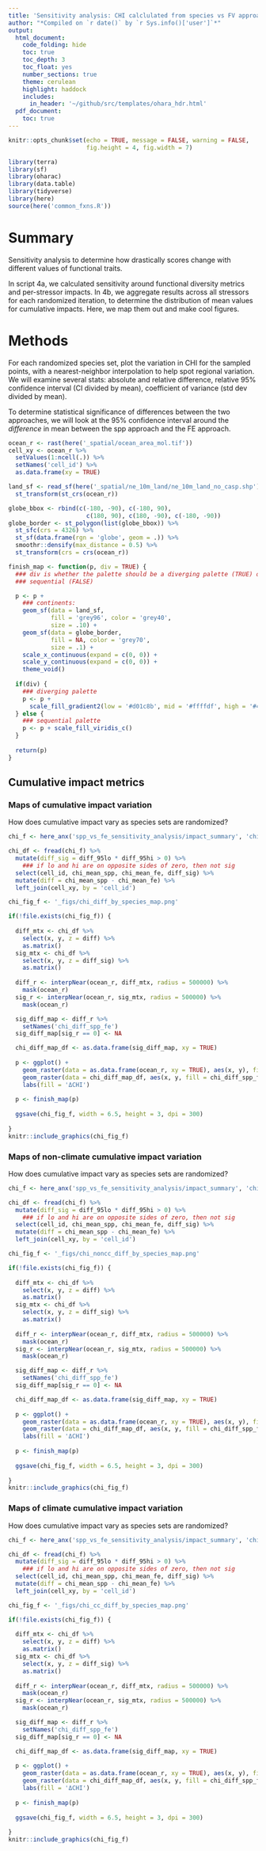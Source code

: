 ```yaml
---
title: 'Sensitivity analysis: CHI calclulated from species vs FV approach'
author: "*Compiled on `r date()` by `r Sys.info()['user']`*"
output: 
  html_document:
    code_folding: hide
    toc: true
    toc_depth: 3
    toc_float: yes
    number_sections: true
    theme: cerulean
    highlight: haddock
    includes: 
      in_header: '~/github/src/templates/ohara_hdr.html'
  pdf_document:
    toc: true
---
```


``` r

knitr::opts_chunk$set(echo = TRUE, message = FALSE, warning = FALSE,
                      fig.height = 4, fig.width = 7)

library(terra)
library(sf)
library(oharac)
library(data.table)
library(tidyverse)
library(here)
source(here('common_fxns.R'))
```

# Summary

Sensitivity analysis to determine how drastically scores change with different values of functional traits.  

In script 4a, we calculated sensitivity around functional diversity metrics and per-stressor impacts.  In 4b, we aggregate results across all stressors for each randomized iteration, to determine the distribution of mean values for cumulative impacts.  Here, we map them out and make cool figures.

# Methods

For each randomized species set, plot the variation in CHI for the sampled points, with a nearest-neighbor interpolation to help spot regional variation.  We will examine several stats: absolute and relative difference, relative 95% confidence interval (CI divided by mean), coefficient of variance (std dev divided by mean).

To determine statistical significance of differences between the two approaches, we will look at the 95% confidence interval around the *difference* in mean between the spp approach and the FE approach.

```r
ocean_r <- rast(here('_spatial/ocean_area_mol.tif'))
cell_xy <- ocean_r %>% 
  setValues(1:ncell(.)) %>%
  setNames('cell_id') %>%
  as.data.frame(xy = TRUE)
```

```r
land_sf <- read_sf(here('_spatial/ne_10m_land/ne_10m_land_no_casp.shp')) %>%
  st_transform(st_crs(ocean_r))

globe_bbox <- rbind(c(-180, -90), c(-180, 90), 
                      c(180, 90), c(180, -90), c(-180, -90)) 
globe_border <- st_polygon(list(globe_bbox)) %>%
  st_sfc(crs = 4326) %>%
  st_sf(data.frame(rgn = 'globe', geom = .)) %>%
  smoothr::densify(max_distance = 0.5) %>%
  st_transform(crs = crs(ocean_r))

finish_map <- function(p, div = TRUE) {
  ### div is whether the palette should be a diverging palette (TRUE) or
  ### sequential (FALSE)

  p <- p +
    ### continents:
    geom_sf(data = land_sf,
            fill = 'grey96', color = 'grey40', 
            size = .10) +
    geom_sf(data = globe_border,
            fill = NA, color = 'grey70', 
            size = .1) +
    scale_x_continuous(expand = c(0, 0)) +
    scale_y_continuous(expand = c(0, 0)) +
    theme_void()
  
  if(div) {
    ### diverging palette
    p <- p + 
      scale_fill_gradient2(low = '#d01c8b', mid = '#ffffdf', high = '#4dac26')
  } else {
    ### sequential palette
    p <- p + scale_fill_viridis_c()
  }
  
  return(p)
}
```

## Cumulative impact metrics

### Maps of cumulative impact variation

How does cumulative impact vary as species sets are randomized?

```r
chi_f <- here_anx('spp_vs_fe_sensitivity_analysis/impact_summary', 'chi_shuffle_species.csv')

chi_df <- fread(chi_f) %>%
  mutate(diff_sig = diff_95lo * diff_95hi > 0) %>% 
    ### if lo and hi are on opposite sides of zero, then not sig
  select(cell_id, chi_mean_spp, chi_mean_fe, diff_sig) %>%
  mutate(diff = chi_mean_spp - chi_mean_fe) %>%
  left_join(cell_xy, by = 'cell_id')

```


```r
chi_fig_f <- '_figs/chi_diff_by_species_map.png'

if(!file.exists(chi_fig_f)) {
  
  diff_mtx <- chi_df %>%
    select(x, y, z = diff) %>%
    as.matrix()
  sig_mtx <- chi_df %>%
    select(x, y, z = diff_sig) %>%
    as.matrix()
  
  diff_r <- interpNear(ocean_r, diff_mtx, radius = 500000) %>%
    mask(ocean_r)
  sig_r <- interpNear(ocean_r, sig_mtx, radius = 500000) %>%
    mask(ocean_r)

  sig_diff_map <- diff_r %>%
    setNames('chi_diff_spp_fe')
  sig_diff_map[sig_r == 0] <- NA

  chi_diff_map_df <- as.data.frame(sig_diff_map, xy = TRUE)
    
  p <- ggplot() +
    geom_raster(data = as.data.frame(ocean_r, xy = TRUE), aes(x, y), fill = 'grey70') +
    geom_raster(data = chi_diff_map_df, aes(x, y, fill = chi_diff_spp_fe)) +
    labs(fill = 'ΔCHI')
  
  p <- finish_map(p)
  
  ggsave(chi_fig_f, width = 6.5, height = 3, dpi = 300)
  
}
knitr::include_graphics(chi_fig_f)

```

### Maps of non-climate cumulative impact variation

How does cumulative impact vary as species sets are randomized?

```r
chi_f <- here_anx('spp_vs_fe_sensitivity_analysis/impact_summary', 'chi_noncc_shuffle_species.csv')

chi_df <- fread(chi_f) %>%
  mutate(diff_sig = diff_95lo * diff_95hi > 0) %>% 
    ### if lo and hi are on opposite sides of zero, then not sig
  select(cell_id, chi_mean_spp, chi_mean_fe, diff_sig) %>%
  mutate(diff = chi_mean_spp - chi_mean_fe) %>%
  left_join(cell_xy, by = 'cell_id')

```


```r
chi_fig_f <- '_figs/chi_noncc_diff_by_species_map.png'

if(!file.exists(chi_fig_f)) {
  
  diff_mtx <- chi_df %>%
    select(x, y, z = diff) %>%
    as.matrix()
  sig_mtx <- chi_df %>%
    select(x, y, z = diff_sig) %>%
    as.matrix()
  
  diff_r <- interpNear(ocean_r, diff_mtx, radius = 500000) %>%
    mask(ocean_r)
  sig_r <- interpNear(ocean_r, sig_mtx, radius = 500000) %>%
    mask(ocean_r)

  sig_diff_map <- diff_r %>%
    setNames('chi_diff_spp_fe')
  sig_diff_map[sig_r == 0] <- NA

  chi_diff_map_df <- as.data.frame(sig_diff_map, xy = TRUE)
    
  p <- ggplot() +
    geom_raster(data = as.data.frame(ocean_r, xy = TRUE), aes(x, y), fill = 'grey70') +
    geom_raster(data = chi_diff_map_df, aes(x, y, fill = chi_diff_spp_fe)) +
    labs(fill = 'ΔCHI')
  
  p <- finish_map(p)
  
  ggsave(chi_fig_f, width = 6.5, height = 3, dpi = 300)
  
}
knitr::include_graphics(chi_fig_f)

```



### Maps of climate cumulative impact variation

How does cumulative impact vary as species sets are randomized?

```r
chi_f <- here_anx('spp_vs_fe_sensitivity_analysis/impact_summary', 'chi_cc_shuffle_species.csv')

chi_df <- fread(chi_f) %>%
  mutate(diff_sig = diff_95lo * diff_95hi > 0) %>% 
    ### if lo and hi are on opposite sides of zero, then not sig
  select(cell_id, chi_mean_spp, chi_mean_fe, diff_sig) %>%
  mutate(diff = chi_mean_spp - chi_mean_fe) %>%
  left_join(cell_xy, by = 'cell_id')

```


```r
chi_fig_f <- '_figs/chi_cc_diff_by_species_map.png'

if(!file.exists(chi_fig_f)) {
  
  diff_mtx <- chi_df %>%
    select(x, y, z = diff) %>%
    as.matrix()
  sig_mtx <- chi_df %>%
    select(x, y, z = diff_sig) %>%
    as.matrix()
  
  diff_r <- interpNear(ocean_r, diff_mtx, radius = 500000) %>%
    mask(ocean_r)
  sig_r <- interpNear(ocean_r, sig_mtx, radius = 500000) %>%
    mask(ocean_r)

  sig_diff_map <- diff_r %>%
    setNames('chi_diff_spp_fe')
  sig_diff_map[sig_r == 0] <- NA

  chi_diff_map_df <- as.data.frame(sig_diff_map, xy = TRUE)
    
  p <- ggplot() +
    geom_raster(data = as.data.frame(ocean_r, xy = TRUE), aes(x, y), fill = 'grey70') +
    geom_raster(data = chi_diff_map_df, aes(x, y, fill = chi_diff_spp_fe)) +
    labs(fill = 'ΔCHI')
  
  p <- finish_map(p)
  
  ggsave(chi_fig_f, width = 6.5, height = 3, dpi = 300)
  
}
knitr::include_graphics(chi_fig_f)

```

